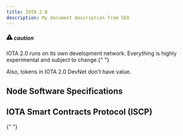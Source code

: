 ```yaml
---
title: IOTA 2.0
description: My document description from SEO
---
```



<div className="admonition admonition-caution alert alert--warning">
  <div className="admonition-heading">
    <h5>
      <span className="admonition-icon">
        <svg
          xmlns="http://www.w3.org/2000/svg"
          width="16"
          height="16"
          viewBox="0 0 16 16"
        >
          <path
            fillRule="evenodd"
            d="M8.893 1.5c-.183-.31-.52-.5-.887-.5s-.703.19-.886.5L.138 13.499a.98.98 0 0 0 0 1.001c.193.31.53.501.886.501h13.964c.367 0 .704-.19.877-.5a1.03 1.03 0 0 0 .01-1.002L8.893 1.5zm.133 11.497H6.987v-2.003h2.039v2.003zm0-3.004H6.987V5.987h2.039v4.006z"
          ></path>
        </svg>
      </span>
      caution
    </h5>
  </div>
  <div className="admonition-content">
    <p>
      IOTA 2.0 runs on its own development network. Everything is highly
      experimental and subject to change.{" "}
    </p>
    <p>Also, tokens in IOTA 2.0 DevNet don't have value.</p>
  </div>
</div>

## Node Software Specifications

<div className="row">
  <Card
    title="Research Specs"
    link="/IOTA-2.0-Research-Specifications/Preface"
    description="Decentralizing IOTA"
    icon="&#xe906;"
  />
  <Card
    title="GoShimmer"
    link="/goshimmer/welcome"
    description="IOTA 2.0 node"
    icon="&#xe903;"
  />
</div>

## IOTA Smart Contracts Protocol (ISCP)

<div className="row">
  <Card
    title="Wasp"
    link="/smart-contracts/overview"
    description="Smart contract node"
    icon="&#xe90b;"
  />{" "}
</div>
